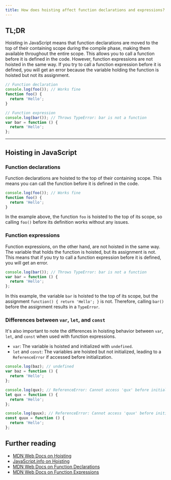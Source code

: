 ```yaml
---
title: How does hoisting affect function declarations and expressions?
---
```


## TL;DR

Hoisting in JavaScript means that function declarations are moved to the top of their containing scope during the compile phase, making them available throughout the entire scope. This allows you to call a function before it is defined in the code. However, function expressions are not hoisted in the same way. If you try to call a function expression before it is defined, you will get an error because the variable holding the function is hoisted but not its assignment.

```js live
// Function declaration
console.log(foo()); // Works fine
function foo() {
  return 'Hello';
}

// Function expression
console.log(bar()); // Throws TypeError: bar is not a function
var bar = function () {
  return 'Hello';
};
```

---

## Hoisting in JavaScript

### Function declarations

Function declarations are hoisted to the top of their containing scope. This means you can call the function before it is defined in the code.

```js live
console.log(foo()); // Works fine
function foo() {
  return 'Hello';
}
```

In the example above, the function `foo` is hoisted to the top of its scope, so calling `foo()` before its definition works without any issues.

### Function expressions

Function expressions, on the other hand, are not hoisted in the same way. The variable that holds the function is hoisted, but its assignment is not. This means that if you try to call a function expression before it is defined, you will get an error.

```js live
console.log(bar()); // Throws TypeError: bar is not a function
var bar = function () {
  return 'Hello';
};
```

In this example, the variable `bar` is hoisted to the top of its scope, but the assignment `function() { return 'Hello'; }` is not. Therefore, calling `bar()` before the assignment results in a `TypeError`.

### Differences between `var`, `let`, and `const`

It's also important to note the differences in hoisting behavior between `var`, `let`, and `const` when used with function expressions.

- `var`: The variable is hoisted and initialized with `undefined`.
- `let` and `const`: The variables are hoisted but not initialized, leading to a `ReferenceError` if accessed before initialization.

```js live
console.log(baz); // undefined
var baz = function () {
  return 'Hello';
};

console.log(qux); // ReferenceError: Cannot access 'qux' before initialization
let qux = function () {
  return 'Hello';
};

console.log(quux); // ReferenceError: Cannot access 'quux' before initialization
const quux = function () {
  return 'Hello';
};
```

## Further reading

- [MDN Web Docs on Hoisting](https://developer.mozilla.org/en-US/docs/Glossary/Hoisting)
- [JavaScript.info on Hoisting](https://javascript.info/var#var-hoisting)
- [MDN Web Docs on Function Declarations](https://developer.mozilla.org/en-US/docs/Web/JavaScript/Reference/Statements/function)
- [MDN Web Docs on Function Expressions](https://developer.mozilla.org/en-US/docs/Web/JavaScript/Reference/Operators/function)
